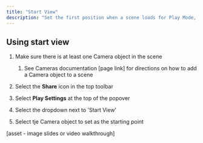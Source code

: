 ```yaml
---
title: "Start View"
description: "Set the first position when a scene loads for Play Mode, Published Mode, and Immersive Mode in VR."
---
```


## Using start view

1. Make sure there is at least one Camera object in the scene

   1. See Cameras documentation \[page link] for directions on how to add a Camera object to a scene

2. Select the **Share** icon in the top toolbar

3. Select **Play Settings** at the top of the popover

4. Select the dropdown next to 'Start View'

5. Select tje Camera object to set as the starting point&#x20;

\[asset - image slides or video walkthrough]